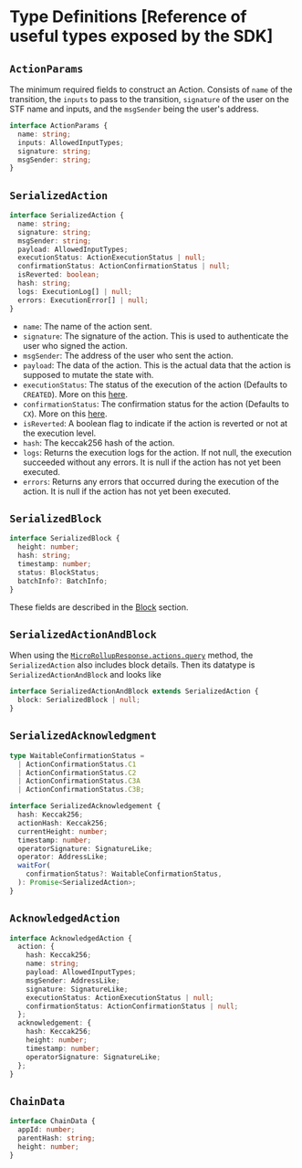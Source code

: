 # Type Definitions [Reference of useful types exposed by the SDK]

## `ActionParams`

The minimum required fields to construct an Action. Consists of `name` of the transition, the `inputs` to pass to the transition, `signature` of the user on the STF name and inputs, and the `msgSender` being the user's address.

```ts
interface ActionParams {
  name: string;
  inputs: AllowedInputTypes;
  signature: string;
  msgSender: string;
}
```

## `SerializedAction`

```ts
interface SerializedAction {
  name: string;
  signature: string;
  msgSender: string;
  payload: AllowedInputTypes;
  executionStatus: ActionExecutionStatus | null;
  confirmationStatus: ActionConfirmationStatus | null;
  isReverted: boolean;
  hash: string;
  logs: ExecutionLog[] | null;
  errors: ExecutionError[] | null;
}
```

- `name`: The name of the action sent.
- `signature`: The signature of the action. This is used to authenticate the user who signed the action.
- `msgSender`: The address of the user who sent the action.
- `payload`: The data of the action. This is the actual data that the action is supposed to mutate the state with.
- `executionStatus`: The status of the execution of the action (Defaults to `CREATED`). More on this [here](/build/framework/action/execution-status).
- `confirmationStatus`: The confirmation status for the action (Defaults to `CX`). More on this [here](/build/framework/action/confirmation-status).
- `isReverted`: A boolean flag to indicate if the action is reverted or not at the execution level.
- `hash`: The keccak256 hash of the action.
- `logs`: Returns the execution logs for the action. If not null, the execution succeeded without any errors. It is null if the action has not yet been executed.
- `errors`: Returns any errors that occurred during the execution of the action. It is null if the action has not yet been executed.

## `SerializedBlock`

```ts
interface SerializedBlock {
  height: number;
  hash: string;
  timestamp: number;
  status: BlockStatus;
  batchInfo?: BatchInfo;
}
```

These fields are described in the [Block](/build/framework/block) section.

## `SerializedActionAndBlock`

When using the [`MicroRollupResponse.actions.query`](/build/framework/micro-rollup-utils/#actionsqueryfilters-actionfilterparams-orderasc-boolean) method, the `SerializedAction` also includes block details. Then its datatype is `SerializedActionAndBlock` and looks like

```ts
interface SerializedActionAndBlock extends SerializedAction {
  block: SerializedBlock | null;
}
```

## `SerializedAcknowledgment`

```ts
type WaitableConfirmationStatus =
  | ActionConfirmationStatus.C1
  | ActionConfirmationStatus.C2
  | ActionConfirmationStatus.C3A
  | ActionConfirmationStatus.C3B;

interface SerializedAcknowledgement {
  hash: Keccak256;
  actionHash: Keccak256;
  currentHeight: number;
  timestamp: number;
  operatorSignature: SignatureLike;
  operator: AddressLike;
  waitFor(
    confirmationStatus?: WaitableConfirmationStatus,
  ): Promise<SerializedAction>;
}
```

## `AcknowledgedAction`

```ts
interface AcknowledgedAction {
  action: {
    hash: Keccak256;
    name: string;
    payload: AllowedInputTypes;
    msgSender: AddressLike;
    signature: SignatureLike;
    executionStatus: ActionExecutionStatus | null;
    confirmationStatus: ActionConfirmationStatus | null;
  };
  acknowledgement: {
    hash: Keccak256;
    height: number;
    timestamp: number;
    operatorSignature: SignatureLike;
  };
}
```

## `ChainData`

```ts
interface ChainData {
  appId: number;
  parentHash: string;
  height: number;
}
```